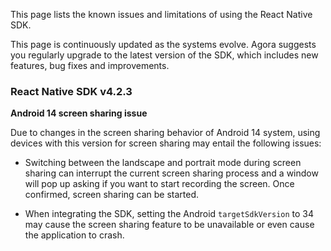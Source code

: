<PlatformWrapper platform="react-native">

This page lists the known issues and limitations of using the React Native SDK.

This page is continuously updated as the systems evolve. Agora suggests you regularly upgrade to the latest version of the SDK, which includes new features, bug fixes and improvements.

### React Native SDK v4.2.3

**Android 14 screen sharing issue**

Due to changes in the screen sharing behavior of Android 14 system, using devices with this version for screen sharing may entail the following issues:

- Switching between the landscape and portrait mode during screen sharing can interrupt the current screen sharing process and a window will pop up asking if you want to start recording the screen. Once confirmed, screen sharing can be started.

- When integrating the SDK, setting the Android `targetSdkVersion` to 34 may cause the screen sharing feature to be unavailable or even cause the application to crash.

</PlatformWrapper>
